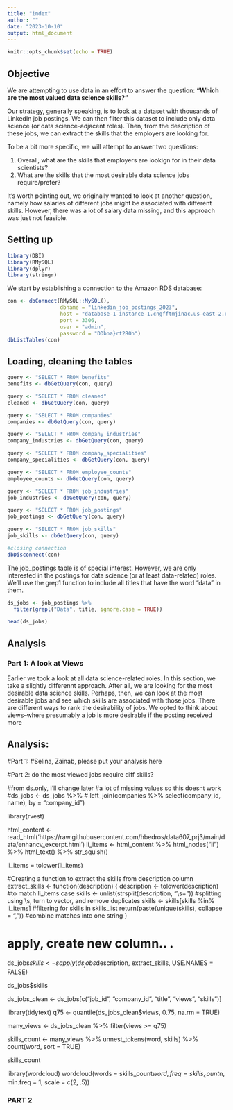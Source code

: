 ```yaml
---
title: "index"
author: ""
date: "2023-10-10"
output: html_document
---
```


```r
knitr::opts_chunk$set(echo = TRUE)
```

## Objective

We are attempting to use data in an effort to answer the question: **“Which are the most valued data science skills?”**

Our strategy, generally speaking, is to look at a dataset with thousands of LinkedIn job postings. We can then filter this dataset to include only data science (or data science-adjacent roles). Then, from the description of these jobs, we can extract the skills that the employers are looking for.

To be a bit more specific, we will attempt to answer two questions: 

1. Overall, what are the skills that employers are lookign for in their data scientists?
2. What are the skills that the most desirable data science jobs require/prefer?

It's worth pointing out, we originally wanted to look at another question, namely how salaries of different jobs might be associated with different skills. However, there was a lot of salary data missing, and this approach was just not feasible. 

## Setting up 
```r
library(DBI)
library(RMySQL)
library(dplyr)
library(stringr)
```

We start by establishing a connection to the Amazon RDS database: 

```r
con <- dbConnect(RMySQL::MySQL(), 
                 dbname = "linkedin_job_postings_2023", 
                 host = "database-1-instance-1.cngfftmjinac.us-east-2.rds.amazonaws.com", 
                 port = 3306, 
                 user = "admin", 
                 password = "DDbna}rt2R0h")
dbListTables(con) 
```

## Loading, cleaning the tables


```r
query <- "SELECT * FROM benefits"
benefits <- dbGetQuery(con, query)

query <- "SELECT * FROM cleaned"
cleaned <- dbGetQuery(con, query)

query <- "SELECT * FROM companies"
companies <- dbGetQuery(con, query)

query <- "SELECT * FROM company_industries"
company_industries <- dbGetQuery(con, query)

query <- "SELECT * FROM company_specialities"
company_specialities <- dbGetQuery(con, query)

query <- "SELECT * FROM employee_counts"
employee_counts <- dbGetQuery(con, query)

query <- "SELECT * FROM job_industries"
job_industries <- dbGetQuery(con, query)

query <- "SELECT * FROM job_postings"
job_postings <- dbGetQuery(con, query)

query <- "SELECT * FROM job_skills"
job_skills <- dbGetQuery(con, query)

#closing connection
dbDisconnect(con)
```


The job_postings table is of special interest. However, we are only interested in the postings for data science (or at least data-related) roles. We'll use the grep1 function to include all titles that have the word "data" in them. 

```r
ds_jobs <- job_postings %>%
  filter(grepl("Data", title, ignore.case = TRUE))

head(ds_jobs)
```

## Analysis

### Part 1: A look at Views

Earlier we took a look at all data science-related roles. In this section, we take a slightly differennt approach. After all, we are looking for the most desirable data science skills. Perhaps, then, we can look at the most desirable jobs and see which skills are associated with those jobs. There are different ways to rank the desirability of jobs. We opted to think about views--where presumably a job is more desirable if the posting received more 


## Analysis: 

#Part 1: 
#Selina, Zainab, please put your analysis here


#Part 2: do the most viewed jobs require diff skills? 

#from ds.only, I'll change later
#a lot of missing values so this doesnt work
#ds_jobs <- ds_jobs %>%
 # left_join(companies %>% select(company_id, name), by = "company_id")


library(rvest)

html_content <- read_html('https://raw.githubusercontent.com/hbedros/data607_prj3/main/data/enhancv_excerpt.html')
li_items <- html_content %>%
  html_nodes("li") %>%
  html_text() %>% 
  str_squish()  

li_items = tolower(li_items)


#Creating a function to extract the skills from description column 
extract_skills <- function(description) {
  description <- tolower(description) #to match li_items case 
  skills <- unlist(strsplit(description, "\\s+"))  #splitting using \\s, turn to vector, and remove duplicates
  skills <- skills[skills %in% li_items]  #filtering for skills in skills_list
  return(paste(unique(skills), collapse = ", "))  #combine matches into one string
}

# apply, create new column.. .
ds_jobs$skills <- sapply(ds_jobs$description, extract_skills, USE.NAMES = FALSE)

ds_jobs$skills

ds_jobs_clean <- ds_jobs[c("job_id", "company_id", "title", "views", "skills")] 
  
  
library(tidytext)
q75 <- quantile(ds_jobs_clean$views, 0.75, na.rm = TRUE)

many_views <- ds_jobs_clean %>% 
  filter(views >= q75)

skills_count <- many_views %>%
  unnest_tokens(word, skills) %>%
  count(word, sort = TRUE)

skills_count

library(wordcloud)
wordcloud(words = skills_count$word, freq = skills_count$n, min.freq = 1, scale = c(2, .5))


### PART 2
